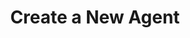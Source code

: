 ---
title: "Create a New Agent"
description: "Create a new AI agent with custom configuration and capabilities"
openapi: post /api/agents
---
